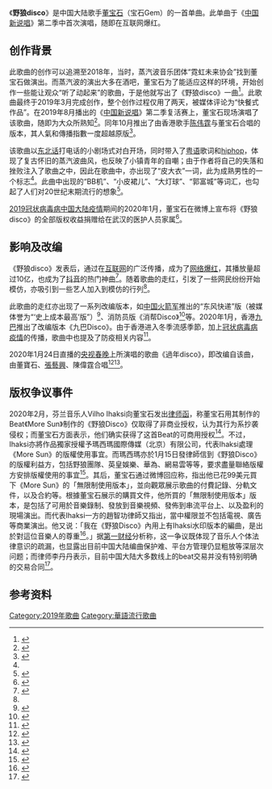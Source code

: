 {{Infobox song
| name          = 野狼disco
| cover         = Yelang Disco by Gem.jpg
| type          = single
| artist        = [[董宝石|董宝石]]（宝石Gem）
| released      = {{Start date|2019|9|2}}
| format        = [[數位音樂下載|數位下載]]
| recorded      = 2019年
| studio        = 
| genre         = [[流行_(音樂類型)|流行]]、[[饶舌|说唱]]、[[嘻哈|嘻哈]]、[[蒸汽波|蒸汽波]]
| length        = {{Duration|m=3|s=59}}
| label         = 
| composer      = 董宝石
| lyricist      = 董宝石
| arranger      = Vilho Ihaksi
| producer      = 
}}

《'''野狼disco'''》是中国大陆歌手[[董宝石|董宝石]]（宝石Gem）的一首单曲。此单曲于《[[中国新说唱|中国新说唱]]》第二季中首次演唱，随即在互联网爆红。

==创作背景==
此歌曲的创作可以追溯至2018年，当时，蒸汽波音乐团体“霓虹未来协会”找到董宝石做演出。而蒸汽波的演出大多在酒吧，董宝石为了能适应这样的环境，开始创作一些能让观众“听了动起来”的歌曲，于是他就写出了《野狼disco》一曲<ref name=zgxwzk>{{cite news |title=野狼disco火了，“老舅”董宝石：把俺的节奏放在俺的大火炕上 |url=https://www.sohu.com/a/345586406_220095 |accessdate=2020-08-05 |work=中国新闻周刊 |date=2019-10-08 |archive-date=2020-08-13 |archive-url=https://web.archive.org/web/20200813053057/https://www.sohu.com/a/345586406_220095 |dead-url=no }}</ref>。此歌曲最终于2019年3月完成创作，整个创作过程仅用了两天，被媒体评论为“快餐式作品”。在2019年8月播出的《[[中国新说唱|中国新说唱]]》第二季复活赛上，董宝石现场演唱了该歌曲，随即为大众所熟知<ref name=qlwb>{{cite news |title=《野狼disco》:这首歌太“狠”了 |url=https://sjb.qlwb.com.cn/qlwb/content/20191020/ArticelA13002FM.htm |accessdate=2020-08-05 |work=齐鲁晚报 |date=2019-10-20 |author=刘雨涵 |archive-date=2020-08-13 |archive-url=https://web.archive.org/web/20200813053257/https://sjb.qlwb.com.cn/qlwb/content/20191020/ArticelA13002FM.htm |dead-url=no }}</ref>。同年10月推出了由香港歌手[[陈伟霆|陈伟霆]]与董宝石合唱的版本，其人氣和傳播指數一度超越原版<ref>{{cite news |author1=趙文竹 |title=娛樂大事件——從《野狼Disco》看音樂 |url=https://hd.stheadline.com/news/columns/1063/20200120/828744/%E5%B0%88%E6%AC%84-%E5%A8%9B%E6%A8%82%E5%A4%A7%E4%BA%8B%E4%BB%B6-%E5%BE%9E-%E9%87%8E%E7%8B%BCDisco-%E7%9C%8B%E9%9F%B3%E6%A8%82 |accessdate=2020-08-05 |work=头条日报 |date=2020-01-20 |archive-date=2020-08-13 |archive-url=https://web.archive.org/web/20200813053418/https://hd.stheadline.com/news/columns/1063/20200120/828744/%E5%B0%88%E6%AC%84-%E5%A8%9B%E6%A8%82%E5%A4%A7%E4%BA%8B%E4%BB%B6-%E5%BE%9E-%E9%87%8E%E7%8B%BCDisco-%E7%9C%8B%E9%9F%B3%E6%A8%82 |dead-url=no }}</ref>。

该歌曲以[[东北话|东北话]]打电话的小剧场式对白开场，同时带入了[[粤语|粤语]]歌词和[[嘻哈|hiphop]]，体现了复古怀旧的蒸汽波曲风，也反映了小镇青年的自嘲；由于作者将自己的失落和挫败注入了歌曲之中，因此在歌曲中，亦出现了“皮大衣”一词，此为成熟男性的一个标志<ref name=qlwb/>。此曲中出现的“BB机”、“小皮裙儿”、“大灯球”、“郭富城”等词汇，也勾起了人们对20世纪末期流行的想象<ref>{{cite news |author1=郭佳 |title=《野狼Disco》：“土嗨”神曲走红是大众审美降低？ |url=http://www.bjnews.com.cn/culture/2019/10/26/641988.html |accessdate=2020-08-05 |work=新京报 |date=2019-10-26 |archive-date=2020-08-13 |archive-url=https://web.archive.org/web/20200813053448/http://www.bjnews.com.cn/culture/2019/10/26/641988.html |dead-url=no }}</ref>。

[[2019冠状病毒病中国大陆疫情|2019冠状病毒病中国大陆疫情]]期间的2020年1月，董宝石在微博上宣布将《野狼disco》的全部版权收益捐赠给在武汉的医护人员家属<ref>{{cite news |author1=胡广欣 |title=《野狼disco》作者向武汉捐出所有版权收益 |url=http://ent.ycwb.com/2020-01/25/content_30506455.htm |accessdate=2020-08-06 |work=金羊网 |date=2020-01-25 |archive-date=2020-08-13 |archive-url=https://web.archive.org/web/20200813053505/http://ent.ycwb.com/2020-01/25/content_30506455.htm |dead-url=no }}</ref>。

==影响及改编==
《野狼disco》发表后，通过在[[互联网|互联网]]的广泛传播，成为了[[网络爆红|网络爆红]]，其播放量超过10亿，也成为了[[抖音|抖音]]的热门神曲<ref>{{cite news |author1=吴丹 |title=一年上线670万首原创，但大多数中国音乐人赚不到钱 |url=https://www.yicai.com/news/100466867.html |accessdate=2020-08-05 |work=第一财经 |date=2020-01-14 |archive-date=2020-08-13 |archive-url=https://web.archive.org/web/20200813053542/https://www.yicai.com/news/100466867.html |dead-url=no }}</ref>。随着歌曲的走红，引发了一些网民纷纷开始模仿，亦吸引到一些艺人加入到模仿的行列<ref name=qlwb/>。

此歌曲的走红亦出现了一系列改编版本，如[[中国人民解放军火箭军|中国火箭军]]推出的“东风快递”版（被媒体誉为“‘史上成本最高’版”）<ref>{{cite news |title=最硬核《野狼Disco》！网友：这是我看过“成本最高”的MV |url=https://www.thepaper.cn/newsDetail_forward_5199493 |accessdate=2020-08-05 |work=紫牛新闻 |date=2019-12-10 |archive-date=2020-08-13 |archive-url=https://web.archive.org/web/20200813053612/https://www.thepaper.cn/newsDetail_forward_5199493 |dead-url=no }}</ref>、消防员版《消帮Disco》<ref>{{cite news |title=消防员版野狼Disco来了！说唱搭配“灭火器”舞，网友都说好 |url=https://www.takefoto.cn/viewnews-1955535.html |accessdate=2020-08-05 |work=北晚新视觉综合 |date=2019-11-12 |archive-date=2020-08-13 |archive-url=https://web.archive.org/web/20200813053634/https://www.takefoto.cn/viewnews-1955535.html |dead-url=no }}</ref>等。2020年1月，香港[[九巴|九巴]]推出了改编版本《九巴Disco》。由于香港进入冬季流感季節，加上[[2019冠状病毒病疫情|冠状病毒病疫情]]的传播，歌曲中也提及了防疫相关内容<ref>{{cite news |title=【神抽水】九巴改編Rap神曲《野狼Disco》 歌詞超洗腦：九巴守護大家！ |url=https://topick.hket.com/article/2539300/%E3%80%90%E7%A5%9E%E6%8A%BD%E6%B0%B4%E3%80%91%E4%B9%9D%E5%B7%B4%E6%94%B9%E7%B7%A8Rap%E7%A5%9E%E6%9B%B2%E3%80%8A%E9%87%8E%E7%8B%BCDisco%E3%80%8B%E3%80%80%E6%AD%8C%E8%A9%9E%E8%B6%85%E6%B4%97%E8%85%A6%EF%BC%9A%E4%B9%9D%E5%B7%B4%E5%AE%88%E8%AD%B7%E5%A4%A7%E5%AE%B6%EF%BC%81 |accessdate=2020-08-05 |work=香港經濟日報 |date=2020-01-11 |archive-date=2020-08-13 |archive-url=https://web.archive.org/web/20200813053708/https://topick.hket.com/article/2539300/%E3%80%90%E7%A5%9E%E6%8A%BD%E6%B0%B4%E3%80%91%E4%B9%9D%E5%B7%B4%E6%94%B9%E7%B7%A8Rap%E7%A5%9E%E6%9B%B2%E3%80%8A%E9%87%8E%E7%8B%BCDisco%E3%80%8B%E3%80%80%E6%AD%8C%E8%A9%9E%E8%B6%85%E6%B4%97%E8%85%A6%EF%BC%9A%E4%B9%9D%E5%B7%B4%E5%AE%88%E8%AD%B7%E5%A4%A7%E5%AE%B6%EF%BC%81 |dead-url=no }}</ref>。

2020年1月24日直播的[[2020年中央广播电视总台春节联欢晚会|央视春晚]]上所演唱的歌曲《過年disco》，即改编自该曲，由董寶石、[[張藝興|張藝興]]、陳偉霆合唱<ref>{{cite news |author1=蘇國豪 |title=【春晚2020】陳偉霆準備四登春晚　《過年disco》新歌詞流出 |url=https://www.hk01.com/%E5%8D%B3%E6%99%82%E5%A8%9B%E6%A8%82/423421/%E6%98%A5%E6%99%9A2020-%E9%99%B3%E5%81%89%E9%9C%86%E6%BA%96%E5%82%99%E5%9B%9B%E7%99%BB%E6%98%A5%E6%99%9A-%E9%81%8E%E5%B9%B4disco-%E6%96%B0%E6%AD%8C%E8%A9%9E%E6%B5%81%E5%87%BA |accessdate=2020-08-06 |work=香港01 |date=2020-01-18 |archive-date=2020-08-13 |archive-url=https://web.archive.org/web/20200813053722/https://www.hk01.com/%E5%8D%B3%E6%99%82%E5%A8%9B%E6%A8%82/423421/%E6%98%A5%E6%99%9A2020-%E9%99%B3%E5%81%89%E9%9C%86%E6%BA%96%E5%82%99%E5%9B%9B%E7%99%BB%E6%98%A5%E6%99%9A-%E9%81%8E%E5%B9%B4disco-%E6%96%B0%E6%AD%8C%E8%A9%9E%E6%B5%81%E5%87%BA |dead-url=no }}</ref><ref>{{cite news |author1=鄺鈺瑩 |title=【春晩】 陳偉霆獻唱《野狼Disco》新春愛國版：你永遠都是中國人 |url=https://www.hk01.com/%E5%8D%B3%E6%99%82%E5%A8%9B%E6%A8%82/426381/%E6%98%A5%E6%99%A9-%E9%99%B3%E5%81%89%E9%9C%86%E7%8D%BB%E5%94%B1-%E9%87%8E%E7%8B%BCdisco-%E6%96%B0%E6%98%A5%E6%84%9B%E5%9C%8B%E7%89%88-%E4%BD%A0%E6%B0%B8%E9%81%A0%E9%83%BD%E6%98%AF%E4%B8%AD%E5%9C%8B%E4%BA%BA |accessdate=2020-08-06 |work=香港01 |date=2020-01-25 |archive-date=2020-08-13 |archive-url=https://web.archive.org/web/20200813053739/https://www.hk01.com/%E5%8D%B3%E6%99%82%E5%A8%9B%E6%A8%82/426381/%E6%98%A5%E6%99%A9-%E9%99%B3%E5%81%89%E9%9C%86%E7%8D%BB%E5%94%B1-%E9%87%8E%E7%8B%BCdisco-%E6%96%B0%E6%98%A5%E6%84%9B%E5%9C%8B%E7%89%88-%E4%BD%A0%E6%B0%B8%E9%81%A0%E9%83%BD%E6%98%AF%E4%B8%AD%E5%9C%8B%E4%BA%BA |dead-url=no }}</ref>。

==版权争议事件==
2020年2月，芬兰音乐人Vilho Ihaksi向董宝石发出[[律师函|律师函]]，称董宝石用其制作的Beat《More Sun》制作的《野狼Disco》仅取得了非商业授权，认为其行为系抄袭侵权；而董宝石方面表示，他们确实获得了这首Beat的可商用授权<ref>{{cite news |author1=优作 |title=《野狼Disco》被曝抄袭侵权 芬兰音乐人发律师函 |url=https://news.sina.com.cn/s/2020-02-04/doc-iimxyqvz0267928.shtml |accessdate=2020-08-06 |work=新京报 |date=2020-02-04 |archive-date=2020-08-13 |archive-url=https://web.archive.org/web/20200813053801/https://news.sina.com.cn/s/2020-02-04/doc-iimxyqvz0267928.shtml |dead-url=no }}</ref>。不过，Ihaksi亦將作品獨家授權予瑪西瑪國際傳媒（北京）有限公司，代表Ihaksi處理《More Sun》的版權使用事宜。而瑪西瑪亦於1月15日發律師信到《野狼Disco》的版權利益方，包括野狼團隊、英皇娛樂、華為、網易雲等等，要求盡量聯絡版權方安排版權使用的事宜<ref>{{cite news |author1=彭嘉彬 |title=《野狼Disco》原作者怒告董寶石侵權 作品半年間最少賺過百萬 |url=https://www.hk01.com/%E7%9C%BE%E6%A8%82%E8%BF%B7/429615/%E9%87%8E%E7%8B%BCdisco-%E5%8E%9F%E4%BD%9C%E8%80%85%E6%80%92%E5%91%8A%E8%91%A3%E5%AF%B6%E7%9F%B3%E4%BE%B5%E6%AC%8A-%E4%BD%9C%E5%93%81%E5%8D%8A%E5%B9%B4%E9%96%93%E6%9C%80%E5%B0%91%E8%B3%BA%E9%81%8E%E7%99%BE%E8%90%AC |accessdate=2020-08-06 |work=香港01 |date=2020-02-03 |language=zh-HK |archive-date=2020-08-13 |archive-url=https://web.archive.org/web/20200813053821/https://www.hk01.com/%E7%9C%BE%E6%A8%82%E8%BF%B7/429615/%E9%87%8E%E7%8B%BCdisco-%E5%8E%9F%E4%BD%9C%E8%80%85%E6%80%92%E5%91%8A%E8%91%A3%E5%AF%B6%E7%9F%B3%E4%BE%B5%E6%AC%8A-%E4%BD%9C%E5%93%81%E5%8D%8A%E5%B9%B4%E9%96%93%E6%9C%80%E5%B0%91%E8%B3%BA%E9%81%8E%E7%99%BE%E8%90%AC |dead-url=no }}</ref>。其后，董宝石通过微博回应称，指出他已花99美元買下《More Sun》的「無限制使用版本」，並向觀眾展示歌曲的付費記錄、分軌文件，以及合約等。根據董宝石展示的購買文件，他所買的「無限制使用版本」版本，是包括了可用於音樂錄制、發放到音樂視頻、發佈到串流平台上、以及盈利的現場演出。而代表Ihaksi一方的趙智功律師又指出，當中權限並不包括電視、廣告等商業演出。他又说：「我在《野狼Disco》內用上有Ihaksi水印版本的編曲，是出於對這位音樂人的尊重<ref>{{cite news |title=《野狼Disco》侵權劇情大逆轉？ 寶石Gem：我有證據展示給大家！ |url=https://www.hk01.com/%E7%9C%BE%E6%A8%82%E8%BF%B7/429984/%E9%87%8E%E7%8B%BCdisco-%E4%BE%B5%E6%AC%8A%E5%8A%87%E6%83%85%E5%A4%A7%E9%80%86%E8%BD%89-%E5%AF%B6%E7%9F%B3gem-%E6%88%91%E6%9C%89%E8%AD%89%E6%93%9A%E5%B1%95%E7%A4%BA%E7%B5%A6%E5%A4%A7%E5%AE%B6 |accessdate=2020-08-06 |work=香港01 |date=2020-02-04 |language=zh-HK |archive-date=2020-08-13 |archive-url=https://web.archive.org/web/20200813053951/https://www.hk01.com/%E7%9C%BE%E6%A8%82%E8%BF%B7/429984/%E9%87%8E%E7%8B%BCdisco-%E4%BE%B5%E6%AC%8A%E5%8A%87%E6%83%85%E5%A4%A7%E9%80%86%E8%BD%89-%E5%AF%B6%E7%9F%B3gem-%E6%88%91%E6%9C%89%E8%AD%89%E6%93%9A%E5%B1%95%E7%A4%BA%E7%B5%A6%E5%A4%A7%E5%AE%B6 |dead-url=no }}</ref>。」据[[第一财经|第一财经]]分析称，这一争议既体现了音乐人个体法律意识的疏漏，也显露出目前中国大陆编曲保护难、平台方管理仍显粗放等深层次问题；而律师李丹丹表示，目前中国大陆大多数线上的beat交易并没有特别明确的交易合同<ref>{{cite news |title=《野狼disco》侵权争议：编曲难受保护，平台精细度欠缺 |url=https://www.yicai.com/news/100491841.html |accessdate=2020-08-07 |work=第一财经 |date=2020-02-06 |author=陆瑶 |archive-date=2020-08-13 |archive-url=https://web.archive.org/web/20200813053916/https://www.yicai.com/news/100491841.html |dead-url=no }}</ref>。

==参考资料==
{{reflist|2}}

[[Category:2019年歌曲|Category:2019年歌曲]]
[[Category:華語流行歌曲|Category:華語流行歌曲]]